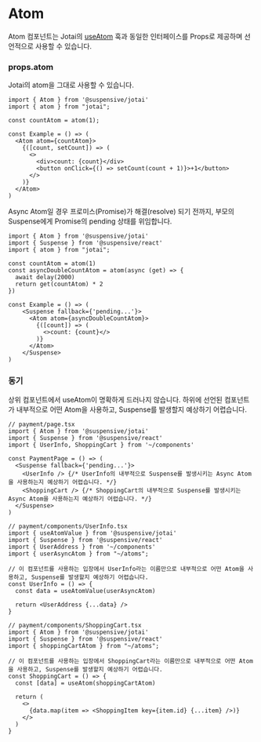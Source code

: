 
# Atom

Atom 컴포넌트는 Jotai의 [useAtom](https://jotai.org/docs/core/use-atom#useatom) 훅과 동일한 인터페이스를 Props로 제공하며 선언적으로 사용할 수 있습니다.

### props.atom

Jotai의 atom을 그대로 사용할 수 있습니다.

```tsx /Atom/
import { Atom } from '@suspensive/jotai'
import { atom } from "jotai";

const countAtom = atom(1);

const Example = () => (
  <Atom atom={countAtom}>
    {([count, setCount]) => (
      <>
        <div>count: {count}</div>
        <button onClick={() => setCount(count + 1)}>+1</button>
      </>
    )}
  </Atom>
)
```

Async Atom일 경우 프로미스(Promise)가 해결(resolve) 되기 전까지, 부모의 Suspense에게 Promise의 pending 상태를 위임합니다.

```tsx /Atom/
import { Atom } from '@suspensive/jotai'
import { Suspense } from '@suspensive/react'
import { atom } from "jotai";

const countAtom = atom(1)
const asyncDoubleCountAtom = atom(async (get) => {
  await delay(2000)
  return get(countAtom) * 2
})

const Example = () => (
    <Suspense fallback={'pending...'}>
      <Atom atom={asyncDoubleCountAtom}>
        {([count]) => (
          <>count: {count}</>
        )}
      </Atom>
    </Suspense>
)
```

### 동기

상위 컴포넌트에서 useAtom이 명확하게 드러나지 않습니다. 하위에 선언된 컴포넌트가 내부적으로 어떤 Atom을 사용하고, Suspense를 발생할지 예상하기 어렵습니다.

```tsx
// payment/page.tsx
import { Atom } from '@suspensive/jotai'
import { Suspense } from '@suspensive/react'
import { UserInfo, ShoppingCart } from '~/components'

const PaymentPage = () => (
  <Suspense fallback={'pending...'}>
    <UserInfo /> {/* UserInfo의 내부적으로 Suspense를 발생시키는 Async Atom을 사용하는지 예상하기 어렵습니다. */}
    <ShoppingCart /> {/* ShoppingCart의 내부적으로 Suspense를 발생시키는 Async Atom을 사용하는지 예상하기 어렵습니다. */}
  </Suspense>
)
```

```tsx
// payment/components/UserInfo.tsx
import { useAtomValue } from '@suspensive/jotai'
import { Suspense } from '@suspensive/react'
import { UserAddress } from '~/components'
import { userAsyncAtom } from "~/atoms";

// 이 컴포넌트를 사용하는 입장에서 UserInfo라는 이름만으로 내부적으로 어떤 Atom을 사용하고, Suspense를 발생할지 예상하기 어렵습니다.
const UserInfo = () => {
  const data = useAtomValue(userAsyncAtom)

  return <UserAddress {...data} />
}
```

```tsx
// payment/components/ShoppingCart.tsx
import { Atom } from '@suspensive/jotai'
import { Suspense } from '@suspensive/react'
import { shoppingCartAtom } from "~/atoms";

// 이 컴포넌트를 사용하는 입장에서 ShoppingCart라는 이름만으로 내부적으로 어떤 Atom을 사용하고, Suspense를 발생할지 예상하기 어렵습니다.
const ShoppingCart = () => {
  const [data] = useAtom(shoppingCartAtom)

  return (
    <>
      {data.map(item => <ShoppingItem key={item.id} {...item} />)}
    </>
  )
}
```

